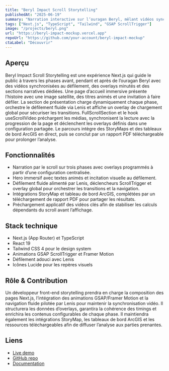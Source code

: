 ```yaml
---
title: "Beryl Impact Scroll Storytelling"
publishedAt: "2025-06-19"
summary: "Narration interactive sur l’ouragan Beryl, mêlant vidéos synchronisées au scroll, overlays dynamiques et visualisations pour illustrer la préparation, la réponse et le relèvement."
tags: ["Next.js", "TypeScript", "Tailwind", "GSAP ScrollTrigger"]
image: "/projects/beryl.png"
url: "https://beryl-impact-mockup.vercel.app"
repoUrl: "https://github.com/your-account/beryl-impact-mockup"
ctaLabel: "Découvrir"
---
```


## Aperçu

Beryl Impact Scroll Storytelling est une expérience Next.js qui guide le public à travers les phases avant, pendant et après de l’ouragan Beryl avec des vidéos synchronisées au défilement, des overlays minutés et des sections narratives dédiées.
Une page d’accueil immersive présente l’histoire avec une image satellite, des titres animés et une invitation à faire défiler.
La section de présentation charge dynamiquement chaque phase, orchestre le défilement fluide via Lenis et affiche un overlay de chargement global pour sécuriser les transitions.
FullScrollSection et le hook useScrollVideo préchargent les médias, synchronisent la lecture avec la progression de la page et déclenchent les overlays définis dans une configuration partagée.
Le parcours intègre des StoryMaps et des tableaux de bord ArcGIS en direct, puis se conclut par un rapport PDF téléchargeable pour prolonger l’analyse.

## Fonctionnalités

- Narration par le scroll sur trois phases avec overlays programmés à partir d’une configuration centralisée.
- Hero immersif avec textes animés et incitation visuelle au défilement.
- Défilement fluide alimenté par Lenis, déclencheurs ScrollTrigger et overlay global pour orchestrer les transitions et la navigation.
- Intégrations StoryMap et tableau de bord ArcGIS, complétées par un téléchargement de rapport PDF pour partager les résultats.
- Préchargement applicatif des vidéos clés afin de stabiliser les calculs dépendants du scroll avant l’affichage.

## Stack technique

- Next.js (App Router) et TypeScript
- React 19
- Tailwind CSS 4 pour le design system
- Animations GSAP ScrollTrigger et Framer Motion
- Défilement adouci avec Lenis
- Icônes Lucide pour les repères visuels

## Rôle & Contribution

Un développeur front-end storytelling prendra en charge la composition des pages Next.js, l’intégration des animations GSAP/Framer Motion et la navigation fluide pilotée par Lenis pour maintenir la synchronisation vidéo.
Il structurera les données d’overlays, garantira la cohérence des timings et enrichira les contenus configurables de chaque phase.
Il maintiendra également les intégrations StoryMap, les tableaux de bord ArcGIS et les ressources téléchargeables afin de diffuser l’analyse aux parties prenantes.

## Liens

- [Live demo](https://beryl-impact-mockup.vercel.app)
- [GitHub repo](https://github.com/your-account/beryl-impact-mockup)
- [Documentation](https://github.com/your-account/beryl-impact-mockup/blob/main/docs/architecture.md)
